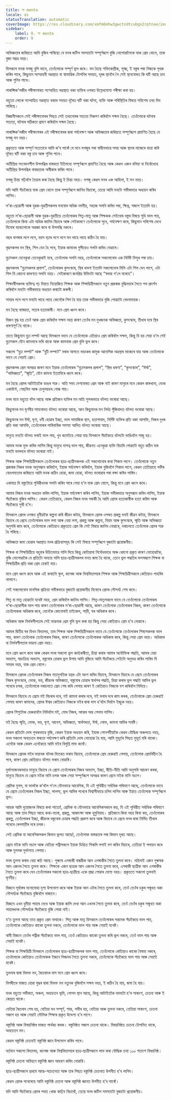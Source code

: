 ```yaml
---
title: লা mente
locale: as
statusTranslation: automatic
coverImage: https://res.cloudinary.com/xmfm6mhw3gwctndtcubgx2rptnae/image/upload/v1740337243/small_cover_educacion_fundamental_a051170f1c.webp
sidebar:
    label: 9. লা mente
    order: 9
---
```

অভিজ্ঞতাৰ জৰিয়তে আমি বুজিব পাৰিছো যে মনৰ জটিল সমস্যাটো সম্পূৰ্ণৰূপে বুজি নোপোৱালৈকে যাক প্ৰেম বোলে, তাক বুজা সম্ভৱ নহয়।

যিসকলে মনক মগজু বুলি ভাবে, তেওঁলোকে সম্পূৰ্ণ ভুল কৰে। মন হৈছে শক্তিকেন্দ্ৰীক, সূক্ষ্ম, ই বস্তুৰ পৰা নিজকে পৃথক কৰিব পাৰে, কিছুমান সম্মোহনী অৱস্থাত বা স্বাভাৱিক টোপনিৰ সময়ত, দূৰৰ স্থানলৈ গৈ সেই স্থানবোৰত কি ঘটি আছে চাব আৰু শুনিব পাৰে।

পাৰাপ্সিক'লজীৰ পৰীক্ষাগাৰত সম্মোহিত অৱস্থাত থকা ব্যক্তিৰ ওপৰত উল্লেখযোগ্য পৰীক্ষা কৰা হয়।

বহুতো লোকে সম্মোহিত অৱস্থাত থকাৰ সময়ত দূৰৈত ঘটি থকা ঘটনা, ব্যক্তি আৰু পৰিস্থিতিৰ বিষয়ে সবিশেষ তথ্য দিব পাৰিছে।

বিজ্ঞানীসকলে সেই পৰীক্ষাবোৰৰ পিছত সেই তথ্যবোৰৰ সত্যতা নিৰূপণ কৰিবলৈ সক্ষম হৈছে। তেওঁলোকে ঘটনাৰ সত্যতা, ঘটনাৰ সঠিকতা প্ৰমাণ কৰিবলৈ সক্ষম হৈছে।

পাৰাপ্সিক'লজীৰ পৰীক্ষাগাৰৰ এই পৰীক্ষাবোৰৰ দ্বাৰা পৰ্যবেক্ষণ আৰু অভিজ্ঞতাৰ জৰিয়তে সম্পূৰ্ণৰূপে প্ৰমাণিত হৈছে যে মগজু মন নহয়।

প্ৰকৃততে আৰু সম্পূৰ্ণ সত্যতাৰে আমি ক’ব পাৰোঁ যে মনে মগজুৰ পৰা স্বাধীনভাৱে সময় আৰু স্থানৰ মাজেৰে যাত্ৰা কৰি দূৰৈত ঘটি থকা বস্তু চাব আৰু শুনিব পাৰে।

অতীন্দ্ৰিয় সংবেদনশীল উপলব্ধিৰ বাস্তৱতা ইতিমধ্যে সম্পূৰ্ণৰূপে প্ৰমাণিত হৈছে আৰু কেৱল এজন বলিয়া বা নিৰ্বোধেহে অতীন্দ্ৰিয় উপলব্ধিৰ বাস্তৱতাক অস্বীকাৰ কৰিব পাৰে।

মগজু চিন্তা গঢ়িবলৈ তৈয়াৰ কৰা হৈছে কিন্তু ই চিন্তা নহয়। মগজু কেৱল মনৰ এক আহিলা, ই মন নহয়।

যদি আমি সঁচাকৈয়ে যাক প্ৰেম বোলে তাক সম্পূৰ্ণৰূপে জানিব বিচাৰো, তেন্তে আমি মনটো গভীৰভাৱে অধ্যয়ন কৰিব লাগিব।

ল’ৰা-ছোৱালী আৰু যুৱক-যুৱতীসকলৰ মনবোৰ অধিক নমনীয়, সহজে সলনি কৰিব পৰা, ক্ষিপ্ৰ, সজাগ ইত্যাদি হয়।

বহুতো ল’ৰা-ছোৱালী আৰু যুৱক-যুৱতীয়ে তেওঁলোকৰ পিতৃ-মাতৃ আৰু শিক্ষকক সেইবোৰ বস্তুৰ বিষয়ে সুধি ভাল পায়, তেওঁলোকে কিবা এটা অধিক জানিব বিচাৰে আৰু সেইকাৰণে তেওঁলোকে সুধে, পৰ্যবেক্ষণ কৰে, কিছুমান সবিশেষ দেখে যিবোৰ বয়স্কলোকে অৱজ্ঞা কৰে বা উপলব্ধি নকৰে।

বছৰ বাগৰাৰ লগে লগে, বয়স বঢ়াৰ লগে লগে মন লাহে লাহে কঠিন হৈ যায়।

বৃদ্ধসকলৰ মন স্থিৰ, শিল যেন হৈ পৰে, ইয়াক কামানৰ গুলীয়েও সলনি কৰিব নোৱাৰে।

বুঢ়াসকল যেনেকুৱা তেনেকুৱাই মৰে, তেওঁলোক সলনি নহয়, তেওঁলোকে সকলোবোৰ এক নিৰ্দিষ্ট বিন্দুৰ পৰা চায়।

বৃদ্ধসকলৰ “বুঢ়াসকলৰ প্ৰলাপ”, তেওঁলোকৰ কুসংস্কাৰ, স্থিৰ ধাৰণা ইত্যাদি সকলোবোৰ মিলি এটা শিল যেন লাগে, এটা শিল যি কোনো কাৰণতে সলনি নহয়। সেইকাৰণে জনপ্ৰিয় উক্তিটো আছে “স্বভাৱ গ’লে মৰেহে”।

শিক্ষাৰ্থীসকলৰ ব্যক্তিত্ব গঢ় দিয়াত নিয়োজিত শিক্ষক আৰু শিক্ষয়িত্ৰীসকলে নতুন প্ৰজন্মক বুদ্ধিমত্তাৰ সৈতে পথ প্ৰদৰ্শন কৰিবলৈ মনটো গভীৰভাৱে অধ্যয়ন কৰাটো জৰুৰী।

সময়ৰ লগে লগে মনটো লাহে লাহে কেনেকৈ শিল হৈ যায় তাক গভীৰভাৱে বুজি পোৱাটো বেদনাদায়ক।

মন হৈছে বাস্তৱতা, সত্যৰ হত্যাকাৰী। মনে প্ৰেম ধ্বংস কৰে।

যিজন বৃদ্ধ হয় তেওঁ আৰু প্ৰেম কৰিবলৈ সক্ষম নহয় কাৰণ তেওঁৰ মন দুখজনক অভিজ্ঞতা, কুসংস্কাৰ, তীখাৰ দৰে স্থিৰ ধাৰণাপূৰ্ণ হৈ থাকে।

তাতে কিছুমান বুঢ়া লম্পট আছে যিসকলে ভাবে যে তেওঁলোকে এতিয়াও প্ৰেম কৰিবলৈ সক্ষম, কিন্তু যি হয় সেয়া হ’ল সেই বুঢ়াসকল যৌন কামনাৰে ভৰি থাকে আৰু কামনাক প্ৰেম বুলি ভুল কৰে।

সকলো “বুঢ়া লম্পট” আৰু “বুঢ়ী লম্পটে” মৰাৰ আগতে ভয়ংকৰ কামুক আবেগিক অৱস্থাৰ মাজেৰে যায় আৰু তেওঁলোকে ভাবে যে সেয়াই প্ৰেম।

বৃদ্ধসকলৰ প্ৰেম অসম্ভৱ কাৰণ মনে ইয়াক তেওঁলোকৰ “বুঢ়াসকলৰ প্ৰলাপ”, “স্থিৰ ধাৰণা”, “কুসংস্কাৰ”, “ঈৰ্ষা”, “অভিজ্ঞতা”, “স্মৃতি”, যৌন কামনা ইত্যাদিৰে ধ্বংস কৰে।

মন হৈছে প্ৰেমৰ আটাইতকৈ ডাঙৰ শত্ৰু। অতি সভ্য দেশবোৰত প্ৰেম আৰু নাই কাৰণ মানুহৰ মনে কেৱল কাৰখানা, বেংক একাউণ্ট, গেছলিন আৰু চেলুলয়ডৰ গোন্ধ পায়।

মনৰ বাবে বহুতো বটল আছে আৰু প্ৰতিজন ব্যক্তিৰ মন অতি সুন্দৰভাৱে বটলত ভৰোৱা আছে।

কিছুমানৰ মন ঘৃণনীয় সাম্যবাদত বটলত ভৰোৱা আছে, আন কিছুমানৰ মন নিৰ্দয় পুঁজিবাদত বটলত ভৰোৱা আছে।

কিছুমানৰ মন ঈৰ্ষা, ঘৃণা, ধনী হোৱাৰ ইচ্ছা, ভাল সামাজিক স্থান, হতাশাবাদ, নিৰ্দিষ্ট ব্যক্তিৰ প্ৰতি থকা আসক্তি, নিজৰ দুখৰ প্ৰতি থকা আসক্তি, তেওঁলোকৰ পাৰিবাৰিক সমস্যা আদিত বটলত ভৰোৱা আছে।

মানুহে মনটো বটলত ভৰাই ভাল পায়, খুব কমেইহে পোৱা যায় যিসকলে সঁচাকৈয়ে বটলটো ভাঙিবলৈ সাজু হয়।

আমাৰ মনক মুক্ত কৰিব লাগিব কিন্তু মানুহে দাসত্ব ভাল পায়, জীৱনত এনেকুৱা ব্যক্তি বিচাৰি পোৱাটো বহুত কঠিন যাৰ মনটো ভালদৰে বটলত ভৰোৱা নাই।

শিক্ষক আৰু শিক্ষয়িত্ৰীসকলে তেওঁলোকৰ ছাত্ৰ-ছাত্ৰীসকলক এই সকলোবোৰ কথা শিকাব লাগে। তেওঁলোকে নতুন প্ৰজন্মক নিজৰ মনক অনুসন্ধান কৰিবলৈ, ইয়াক পৰ্যবেক্ষণ কৰিবলৈ, ইয়াক বুজিবলৈ শিকাব লাগে, কেৱল তেতিয়াহে গভীৰ বোধগম্যতাৰ জৰিয়তে আমি মনক কঠিন হোৱা, জমা হোৱা, বটলত ভৰোৱাৰ পৰা ৰক্ষা কৰিব পাৰিম।

একমাত্ৰ যি বস্তুটোৱে পৃথিৱীখনক সলনি কৰিব পাৰে সেয়া হ’ল যাক প্ৰেম বোলে, কিন্তু মনে প্ৰেম ধ্বংস কৰে।

আমাৰ নিজৰ মনক অধ্যয়ন কৰিব লাগিব, ইয়াক পৰ্যবেক্ষণ কৰিব লাগিব, ইয়াক গভীৰভাৱে অনুসন্ধান কৰিব লাগিব, ইয়াক সঁচাকৈয়ে বুজিব লাগিব। কেৱল তেতিয়াহে, কেৱল নিজৰ মনৰ গৰাকী হৈ আমি প্ৰেমৰ হত্যাকাৰীক হত্যা কৰিম আৰু সঁচাকৈয়ে সুখী হ’ম।

যিসকলে প্ৰেমৰ ওপৰত ধুনীয়াকৈ কল্পনা কৰি জীৱন কটায়, যিসকলে প্ৰেমৰ ওপৰত প্ৰকল্প বনাই জীৱন কটায়, যিসকলে বিচাৰে যে প্ৰেমে তেওঁলোকৰ ভাল লগা আৰু বেয়া লগা, প্ৰকল্প আৰু কল্পনা, নিয়ম আৰু কুসংস্কাৰ, স্মৃতি আৰু অভিজ্ঞতা অনুসৰি কাম কৰে, তেওঁলোকে কেতিয়াও প্ৰকৃততে প্ৰেম কি সেই বিষয়ে জানিব নোৱাৰে, দৰাচলতে তেওঁলোক প্ৰেমৰ শত্ৰু হৈ পৰিছে।

অভিজ্ঞতা জমা হোৱাৰ অৱস্থাত মনৰ প্ৰক্ৰিয়াসমূহ কি সেই বিষয়ে সম্পূৰ্ণৰূপে বুজাটো প্ৰয়োজনীয়।

শিক্ষক বা শিক্ষয়িত্ৰীয়ে বহুবাৰ উচিতভাৱে গালি দিয়ে কিন্তু কেতিয়াবা নিৰ্বোধভাৱে আৰু কোনো প্ৰকৃত কাৰণ নোহোৱাকৈ, বুজি নোপোৱাকৈ যে প্ৰতিটো অন্যায় গালি ছাত্ৰ-ছাত্ৰীসকলৰ মনত জমা হৈ থাকে, তেনে ভুল পদ্ধতিৰ ফলস্বৰূপে শিক্ষক বা শিক্ষয়িত্ৰীৰ প্ৰতি থকা প্ৰেম হেৰাই যায়।

মনে প্ৰেম ধ্বংস কৰে আৰু এই কথাটো স্কুল, কলেজ আৰু বিশ্ববিদ্যালয়ৰ শিক্ষক আৰু শিক্ষয়িত্ৰীসকলে কেতিয়াও পাহৰিব নালাগে।

সেই সকলোবোৰ মানসিক প্ৰক্ৰিয়া গভীৰভাৱে বুজাটো প্ৰয়োজনীয় যিবোৰে প্ৰেমৰ সৌন্দৰ্য্য শেষ কৰে।

পিতৃ বা মাতৃ হোৱাটো যথেষ্ট নহয়, প্ৰেম কৰিবলৈ জানিব লাগিব। পিতৃ-মাতৃসকলে ভাবে যে তেওঁলোকে তেওঁলোকৰ ল’ৰা-ছোৱালীক ভাল পায় কাৰণ তেওঁলোকৰ ল’ৰা-ছোৱালী আছে, কাৰণ তেওঁলোক তেওঁলোকৰ নিজৰ, কাৰণ তেওঁলোকে তেওঁলোকক অধিকাৰ কৰে, যেনেকৈ কোনোবাই চাইকেল, গাড়ী, ঘৰ অধিকাৰ কৰে।

অধিকাৰ আৰু নিৰ্ভৰশীলতাৰ সেই ভাৱনাক প্ৰেম বুলি ভুল কৰা হয় কিন্তু সেয়া কেতিয়াও প্ৰেম হ’ব নোৱাৰে।

আমাৰ দ্বিতীয় ঘৰ যিখন বিদ্যালয়, তাৰ শিক্ষক আৰু শিক্ষয়িত্ৰীসকলে ভাবে যে তেওঁলোকে তেওঁলোকৰ শিষ্যসকলক ভাল পায়, কাৰণ তেওঁলোক তেওঁলোকৰ নিজৰ, কাৰণ তেওঁলোকে তেওঁলোকক অধিকাৰ কৰে, কিন্তু সেয়া প্ৰেম নহয়। অধিকাৰ বা নিৰ্ভৰশীলতাৰ ভাৱনা প্ৰেম নহয়।

মনে প্ৰেম ধ্বংস কৰে আৰু কেৱল মনৰ সকলো ভুল কাৰ্য্যকৰীতা, চিন্তা কৰাৰ আমাৰ অযৌক্তিক পদ্ধতি, আমাৰ বেয়া অভ্যাস, স্বয়ংক্ৰিয় অভ্যাস, বস্তুবোৰ চোৱাৰ ভুল উপায় আদি বুজিহে আমি সঁচাকৈয়ে সেইটো অনুভৱ কৰিব পাৰিম যি সময়ৰ নহয়, যাক প্ৰেম বোলে।

যিসকলে প্ৰেমক তেওঁলোকৰ নিজৰ গতানুগতিক যন্ত্ৰৰ এটা অংশ কৰিব বিচাৰে, যিসকলে বিচাৰে যে প্ৰেমে তেওঁলোকৰ নিজৰ কুসংস্কাৰ, ভোক, ভয়, জীৱনৰ অভিজ্ঞতা, বস্তুবোৰ চোৱাৰ স্বাৰ্থপৰ পদ্ধতি, চিন্তা কৰাৰ ভুল পদ্ধতি আদিৰ ভুল পথেৰে চলক, তেওঁলোকে দৰাচলতে প্ৰেম শেষ কৰি পেলায় কাৰণ ই কেতিয়াও নিজকে বশ কৰিবলৈ নিদিয়ে।

যিসকলে বিচাৰে যে প্ৰেমে মই বিচৰাৰ দৰে, মই কামনা কৰাৰ দৰে, মই ভবাৰ দৰে কাম কৰক, তেওঁলোকে প্ৰেম হেৰুৱাই পেলায় কাৰণ কামদেৱ, প্ৰেমৰ ঈশ্বৰ কেতিয়াও নিজকে মইৰ দ্বাৰা দাস হ’বলৈ দিবলৈ ইচ্ছুক নহয়।

প্ৰেমৰ শিশুটোক হেৰুৱাবলৈ নিদিবলৈ মই, মোৰ নিজৰ, আত্মৰ অন্ত পেলাব লাগিব।

মই হৈছে স্মৃতি, ভোক, ভয়, ঘৃণা, আবেগ, অভিজ্ঞতা, স্বাৰ্থপৰতা, ঈৰ্ষা, লোভ, কামনা আদিৰ সমষ্টি।

কেৱল প্ৰতিটো দোষ পৃথকভাৱে বুজি, কেৱল ইয়াক অধ্যয়ন কৰি, ইয়াক পোনপটীয়াকৈ কেৱল বৌদ্ধিক অঞ্চলতে নহয়, মনৰ সকলো অবচেতন স্তৰতো পৰ্যবেক্ষণ কৰি প্ৰতিটো দোষ নোহোৱা হৈ যায়, আমি মুহূৰ্তৰ পিছত মুহূৰ্ত মৰি থাকো। এনেকৈ আৰু কেৱল এনেকৈয়ে আমি মইৰ বিলুপ্তি লাভ কৰোঁ।

যিসকলে প্ৰেমক মইৰ ভয়ানক বটলৰ ভিতৰত ভৰাব বিচাৰে, তেওঁলোকে প্ৰেম হেৰুৱাই পেলায়, তেওঁলোক প্ৰেমবিহীন হৈ পৰে, কাৰণ প্ৰেম কেতিয়াও বটলত ভৰাব নোৱাৰি।

দুৰ্ভাগ্যজনকভাৱে মানুহে বিচাৰে যে প্ৰেমে তেওঁলোকৰ নিজৰ অভ্যাস, ইচ্ছা, ৰীতি-নীতি আদি অনুসৰি আচৰণ কৰক, মানুহে বিচাৰে যে প্ৰেমে মইক মানি চলক আৰু সেয়া সম্পূৰ্ণৰূপে অসম্ভৱ কাৰণ প্ৰেমে মইক মানি নচলে।

প্ৰেমিক যুগল, বা ভালকৈ ক’বলৈ গ’লে যৌনভাৱে আবেগিক, যি এই পৃথিৱীত সৰ্বাধিক পৰিমাণে আছে, তেওঁলোকে ভাবে যে প্ৰেমে তেওঁলোকৰ নিজৰ ইচ্ছা, লালসা, ভুল আদিৰ পথেৰে বিশ্বাসীভাৱে চলিব লাগিব আৰু ইয়াত তেওঁলোক সম্পূৰ্ণৰূপে ভুল।

আহক আমি দুয়োজনৰ বিষয়ে কথা পাতো!, প্ৰেমিক বা যৌনভাৱে আবেগিকসকলে কয়, যি এই পৃথিৱীত সৰ্বাধিক পৰিমাণে আছে আৰু তাৰ পিছত আহে কথা-বতৰা, প্ৰকল্প, আকাংক্ষা আৰু হুমুনিয়াহ। প্ৰতিজনে কিবা নহয় কিবা কয়, তেওঁলোকৰ প্ৰকল্প, তেওঁলোকৰ ইচ্ছা, জীৱনৰ বস্তুবোৰ চোৱাৰ পদ্ধতি প্ৰকাশ কৰে আৰু বিচাৰে যে প্ৰেমে মনৰ দ্বাৰা নিৰ্মিত তীখাৰ পথেৰে ৰেলগাড়ীৰ দৰে চলক।

সেই প্ৰেমিক বা আবেগিকসকল কিমান ভুলত আছে!, তেওঁলোক বাস্তৱতাৰ পৰা কিমান দূৰত আছে।

প্ৰেমে মইক মানি নচলে আৰু যেতিয়া পত্নীসকলে ইয়াক ডিঙিত শিকলি লগাই বশ কৰিব বিচাৰে, তেতিয়া ই পলায়ন কৰে আৰু যুগলক দুৰ্ভাগ্যত পেলায়।

মনৰ তুলনা কৰাৰ বেয়া ৰুচি আছে। পুৰুষে এগৰাকী বান্ধৱীক আন এগৰাকীৰ সৈতে তুলনা কৰে। মহিলাই এজন পুৰুষক আন এজনৰ সৈতে তুলনা কৰে। শিক্ষকে এজন ছাত্ৰক আন এজনৰ সৈতে তুলনা কৰে, এগৰাকী ছাত্ৰীক আন এগৰাকীৰ সৈতে তুলনা কৰে যেন তেওঁলোকৰ সকলো ছাত্ৰ-ছাত্ৰীয়ে একে শ্ৰদ্ধা পোৱাৰ যোগ্য নহয়। প্ৰকৃততে সকলো তুলনাই ঘৃণনীয়।

যিজনে সূৰ্যাস্তৰ মনোমোহা দৃশ্য উপভোগ কৰে আৰু ইয়াক আন এটাৰ সৈতে তুলনা কৰে, তেওঁ তেওঁৰ চকুৰ সন্মুখত থকা সৌন্দৰ্য্যক সঁচাকৈয়ে বুজিবলৈ নাজানে।

যিজনে এখন ধুনীয়া পাহাৰ দেখে আৰু ইয়াক কালি দেখা আন এখনৰ সৈতে তুলনা কৰে, তেওঁ তেওঁৰ চকুৰ সন্মুখত থকা পাহাৰখনৰ সৌন্দৰ্য্যক সঁচাকৈয়ে বুজি পোৱা নাই।

য’ত তুলনা আছে তাত প্ৰকৃত প্ৰেম নাথাকে। পিতৃ আৰু মাতৃ যিসকলে তেওঁলোকৰ সন্তানক সঁচাকৈয়ে ভাল পায়, তেওঁলোকে কেতিয়াও কাকো তুলনা নকৰে, তেওঁলোকে ভাল পায় আৰু সেয়াই যথেষ্ট।

স্বামী যিজনে তেওঁৰ পত্নীক সঁচাকৈয়ে ভাল পায়, তেওঁ কেতিয়াও কাকো তুলনা কৰি ভুল নকৰে, তেওঁ ভাল পায় আৰু সেয়াই যথেষ্ট।

শিক্ষক বা শিক্ষয়িত্ৰী যিসকলে তেওঁলোকৰ ছাত্ৰ-ছাত্ৰীসকলক ভাল পায়, তেওঁলোকে কেতিয়াও কাকো বৈষম্য নকৰে, তেওঁলোকে কেতিয়াও তেওঁলোকক ইজনে সিজনৰ সৈতে তুলনা নকৰে, তেওঁলোকে সঁচাকৈয়ে ভাল পায় আৰু সেয়াই যথেষ্ট।

তুলনাৰ দ্বাৰা বিভক্ত মন, দ্বৈতবাদৰ দাস মনে প্ৰেম ধ্বংস কৰে।

বিপৰীতৰ মাজত হোৱা যুদ্ধৰ দ্বাৰা বিভক্ত মন নতুনক বুজিবলৈ সক্ষম নহয়, ই কঠিন হৈ যায়, জমা হৈ যায়।

মনৰ বহুতো গভীৰতা, অঞ্চল, অবচেতন ভূমি, গোপন স্থান আছে, কিন্তু আটাইতকৈ ভালটো হ’ল সাৰাংশ, চেতনা আৰু ই কেন্দ্ৰত থাকে।

যেতিয়া দ্বৈতবাদ শেষ হয়, যেতিয়া মন সম্পূৰ্ণ, শান্ত, গভীৰ হয়, যেতিয়া আৰু তুলনা নকৰে, তেতিয়া সাৰাংশ, চেতনা সজাগ হয় আৰু সেয়াই মৌলিক শিক্ষাৰ প্ৰকৃত উদ্দেশ্য হ’ব লাগে।

বস্তুনিষ্ঠ আৰু বিষয়নিষ্ঠৰ মাজত পাৰ্থক্য কৰক। বস্তুনিষ্ঠত সজাগ চেতনা থাকে। বিষয়নিষ্ঠত চেতনা টোপনিত থাকে, অবচেতন মন।

কেৱল বস্তুনিষ্ঠ চেতনাই বস্তুনিষ্ঠ জ্ঞান উপভোগ কৰিব পাৰে।

বৰ্তমান সকলো বিদ্যালয়, কলেজ আৰু বিশ্ববিদ্যালয়ৰ ছাত্ৰ-ছাত্ৰীসকলে লাভ কৰা বৌদ্ধিক তথ্য ১০০ শতাংশ বিষয়নিষ্ঠ।

বস্তুনিষ্ঠ চেতনা অবিহনে বস্তুনিষ্ঠ জ্ঞান আহৰণ কৰিব নোৱাৰি।

ছাত্ৰ-ছাত্ৰীসকলে প্ৰথমে আত্ম-সচেতনতা আৰু তাৰ পিছত বস্তুনিষ্ঠ চেতনাত উপনীত হ’ব লাগিব।

কেৱল প্ৰেমৰ পথেৰেহে আমি বস্তুনিষ্ঠ চেতনা আৰু বস্তুনিষ্ঠ জ্ঞানত উপনীত হ’ব পাৰোঁ।

যদি আমি সঁচাকৈয়ে প্ৰেমৰ পথত খোজ কাঢ়িব বিচাৰোঁ, তেন্তে মনৰ জটিল সমস্যাটো বুজাটো প্ৰয়োজনীয়।

